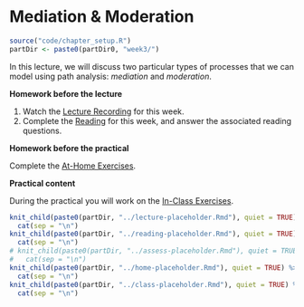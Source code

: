 # Mediation & Moderation

```r
source("code/chapter_setup.R")
partDir <- paste0(partDir0, "week3/")
```

In this lecture, we will discuss two particular types of processes that we can
model using path analysis: *mediation* and *moderation*.

**Homework before the lecture**

1. Watch the [Lecture Recording](lecture-2.html) for this week.
1. Complete the [Reading](reading-2.html) for this week, and answer the 
associated reading questions.
<!-- 1. Complete the [Formative Assessment](formative-assessment-2.html) for this week. -->

**Homework before the practical**

Complete the [At-Home Exercises](at-home-exercises-2.html). 

**Practical content**

During the practical you will work on the [In-Class Exercises](in-class-exercises-2.html).

```r
knit_child(paste0(partDir, "../lecture-placeholder.Rmd"), quiet = TRUE) %>%
  cat(sep = "\n")
knit_child(paste0(partDir, "../reading-placeholder.Rmd"), quiet = TRUE) %>%
  cat(sep = "\n")
# knit_child(paste0(partDir, "../assess-placeholder.Rmd"), quiet = TRUE) %>%
#   cat(sep = "\n")
knit_child(paste0(partDir, "../home-placeholder.Rmd"), quiet = TRUE) %>%
  cat(sep = "\n")
knit_child(paste0(partDir, "../class-placeholder.Rmd"), quiet = TRUE) %>%
  cat(sep = "\n")
```

